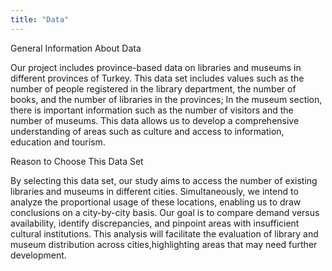 ```yaml
---
title: "Data"
---
```


General Information About Data

Our project includes province-based data on libraries and museums in different provinces of Turkey. This data set includes values such as the number of people registered in the library department, the number of books, and the number of libraries in the provinces; In the museum section, there is important information such as the number of visitors and the number of museums. This data allows us to develop a comprehensive understanding of areas such as culture and access to information, education and tourism.

Reason to Choose This Data Set

By selecting this data set, our study aims to access the number of existing libraries and museums in different cities. Simultaneously, we intend to analyze the proportional usage of these locations, enabling us to draw conclusions on a city-by-city basis. Our goal is to compare demand versus availability, identify discrepancies, and pinpoint areas with insufficient cultural institutions.
This analysis will facilitate the evaluation of library and museum distribution across cities,highlighting areas that may need further development.

